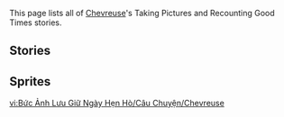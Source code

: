 {{Unofficial Translation}}
This page lists all of [[Chevreuse]]'s Taking Pictures and Recounting Good Times stories.

==Stories==
{{TPRGT Stories by Category Table}}

==Sprites==
{{Files by Category Gallery|Taking Pictures and Recounting Good Times Sprites & Chevreuse Images}}

[[vi:Bức Ảnh Lưu Giữ Ngày Hẹn Hò/Câu Chuyện/Chevreuse]]